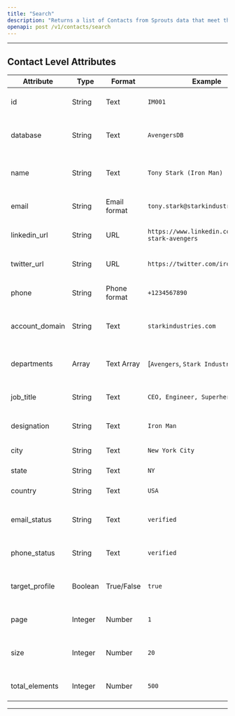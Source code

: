 ```yaml
---
title: "Search"
description: "Returns a list of Contacts from Sprouts data that meet the specified search criteria"
openapi: post /v1/contacts/search
---
```

---
## Contact Level Attributes
| Attribute        | Type       | Format           | Example                             | Description                                  |
|------------------|------------|------------------|-------------------------------------|----------------------------------------------|
| id               | String     | Text             | `IM001`                              | Unique identifier for Iron Man                |
| database         | String     | Text             | `AvengersDB`                        | Database storing Iron Man`s information      |
| name             | String     | Text             | `Tony Stark (Iron Man)`              | Full name and superhero alias                |
| email            | String     | Email format     | `tony.stark@starkindustries.com`   | Email address of Tony Stark                  |
| linkedin_url      | String     | URL              | `https://www.linkedin.com/in/tony-stark-avengers`       | LinkedIn profile URL of Tony Stark  |
| twitter_url       | String     | URL              | `https://twitter.com/iron_man`      | Twitter profile URL of Iron Man              |
| phone            | String     | Phone format     | `+1234567890`                       | Phone number of Tony Stark                   |
| account_domain   | String     | Text             | `starkindustries.com`               | Domain associated with Stark Industries       |
| departments      | Array      | Text Array       | [`Avengers`, `Stark Industries`]    | Organizations Tony Stark is associated with  |
| job_title         | String     | Text             | `CEO, Engineer, Superhero`           | Job roles and superhero title                |
| designation      | String     | Text             | `Iron Man`                          | Specific designation as Iron Man             |
| city             | String     | Text             | `New York City`                     | City of residence                            |
| state            | String     | Text             | `NY`                                | State or region                              |
| country          | String     | Text             | `USA`                               | Country of residence                         |
| email_status      | String     | Text             | `verified`                            | Status of Tony Stark`s email account         |
| phone_status      | String     | Text             | `verified`                            | Status of Tony Stark`s phone                 |
| target_profile    | Boolean    | True/False       | `true`                                | Indicates if Tony Stark`s profile is targeted|
| page             | Integer    | Number           | `1`                                   | Current page number in database              |
| size             | Integer    | Number           | `20`                                  | Number of records displayed per page         |
| total_elements    | Integer    | Number           | `500`                                 | Total number of records for Iron Man         |
---